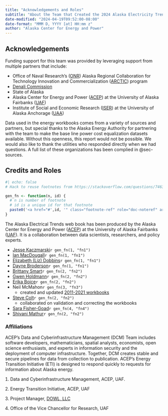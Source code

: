 ```yaml
---
title: "Acknowledgements and Roles"
subtitle: "About the Team that Created the 2024 Alaska Electricity Trends Report"
date-modified: "2024-04-19T09:52:00-08:00"
date-format: "MMM D, YYYY [at] HH:mm z"
author: "Alaska Center for Energy and Power"
---
```


## Acknowledgements

Funding support for this team was provided by leveraging support from multiple partners that include: 

- Office of Naval Research's ([ONR](https://www.onr.navy.mil/)) Alaska Regional Collaboration for Technology Innovation and Commercialization ([ARCTIC](https://thearcticprogram.net/about/)) program 
- [Denali Commission](https://www.denali.gov)
- State of Alaska
- Alaska Center for Energy and Power ([ACEP](https://www.uaf.edu/acep/)) at the University of Alaska Fairbanks ([UAF](https://www.uaf.edu/uaf/index.php))
- Institute of Social and Economic Research ([ISER](https://iseralaska.org)) at the University of Alaska Anchorage ([UAA](https://www.uaa.alaska.edu))

Data used in the energy workbooks comes from a variety of sources and partners, but special thanks to the Alaska Energy Authority for partnering with the team to make the base line power cost equalization datasets available. Without this openness, this report would not be possible. We would also like to thank the utilities who responded directly when we had questions. A full list of these organizations has been complied in @sec-sources.

## Credits and Roles  {#sec-contacts}

```r
#| echo: false
# Hack to reuse footnotes from https://stackoverflow.com/questions/74632879/use-footnote-multiple-times-in-html-quarto

gen_fn <- function(n, id) {
  # n is number of footnote
  # id is a unique id for that footnote
  paste0('<a href="#',id, '" class="footnote-ref" role="doc-noteref" aria-expanded="false"><sup>', n, '</sup></a>')
}
```

The Alaska Electrical Trends web book has been produced by the Alaska Center for Energy and Power ([ACEP](https://www.uaf.edu/acep/)) at the University of Alaska Fairbanks ([UAF](https://www.uaf.edu/uaf/index.php)). It is a collaboration between data scientists, researchers, and policy experts.

* [Jesse Kaczmarski](https://www.uaf.edu/acep/about/our-team/jesse-kaczmarski.php)`r gen_fn(1, "fn1")`
* [Ian MacDougall](https://www.uaf.edu/acep/about/our-team/ian-macdougall.php)`r gen_fn(1, "fn1")`
* [Elizabeth (Liz) Dobbins](https://www.uaf.edu/acep/about/our-team/elizabeth-dobbins.php)`r gen_fn(1, "fn1")`
* [Dayne Broderson](https://www.uaf.edu/acep/about/our-team/dayne-broderson.php)`r gen_fn(1, "fn1")`
* [Brittany Smart](https://www.uaf.edu/acep/about/our-team/brittany-smart.php)`r gen_fn(2, "fn2")`
* [Gwen Holdmann](https://www.uaf.edu/acep/about/our-team/gwen-holdmann.php)`r gen_fn(2, "fn2")`
* [Erika Boice](https://www.uaf.edu/acep/about/our-team/erika-boice.php)`r gen_fn(2, "fn2")`
* Neil McMahon`r gen_fn(3, "fn3")`
  * created and updated [2011-2021 workbooks](https://acep-uaf.github.io/ak-energy-statistics-2011_2021/)
* [Steve Colt](https://www.uaf.edu/acep/about/our-team/steve-colt.php)`r gen_fn(2, "fn2")`
  *  collaborated on validation and correcting the workbooks
* [Sara Fisher-Goad](https://www.uaf.edu/research/contact-us/index.php)`r gen_fn(4, "fn4")`
* [Shivani Mathur](https://www.uaf.edu/acep/about/our-team/shivani-mathur.php)`r gen_fn(2, "fn2")`


### Affiliations

ACEP's Data and Cyberinfrastructure Management (DCM) Team <!-- (add a link when it becomes available) -->  includes software developers, mathematicians, spatial analysts, economists, open science enthusiasts, and experts in information security and the deployment of computer infrastructure. Together, DCM creates stable and secure pipelines for data from collection to publication. ACEP's Energy Transition Initiative (ETI) is designed to respond quickly to requests for information about Alaska energy.

```{=html}
<footer>
  <ol  style="padding-left: 1rem;">
    <li id="fn1"><p>Data and Cyberinfrastructure Management, ACEP, UAF.</p></li>
    <li id="fn2"><p>Energy Transition Initiative, ACEP, UAF</p></li>
    <li id="fn3"><p>Project Manager, <a href="https://www.dowl.com/">DOWL, LLC</a></p></li>
    <li id="fn3"><p>Office of the Vice Chancellor for Research, UAF</p></li>
  </ol>
</footer>
```